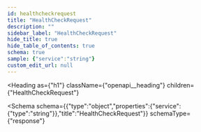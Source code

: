 ```yaml
---
id: healthcheckrequest
title: "HealthCheckRequest"
description: ""
sidebar_label: "HealthCheckRequest"
hide_title: true
hide_table_of_contents: true
schema: true
sample: {"service":"string"}
custom_edit_url: null
---
```



<Heading
  as={"h1"}
  className={"openapi__heading"}
  children={"HealthCheckRequest"}
>
</Heading>





<Schema
  schema={{"type":"object","properties":{"service":{"type":"string"}},"title":"HealthCheckRequest"}}
  schemaType={"response"}
>
  
</Schema>
            